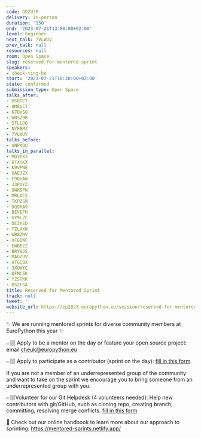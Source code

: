 ```yaml
---
code: GDZU3R
delivery: in-person
duration: '150'
end: '2023-07-21T13:00:00+02:00'
level: beginner
next_talk: 7VLWUV
prev_talk: null
resources: null
room: Open Space
slug: reserved-for-mentored-sprint
speakers:
- cheuk-ting-ho
start: '2023-07-21T10:30:00+02:00'
state: confirmed
submission_type: Open Space
talks_after:
- HSRTCT
- 8M8UCT
- N7DVSG
- WNSZ9R
- STLLDQ
- NYEBMZ
- 7VLWUV
talks_before:
- UNPKDU
talks_in_parallel:
- MD3PX3
- DTXYKX
- K9VPWE
- UAEJZX
- E9QUAW
- J3PUYZ
- UWKSPN
- MRLACS
- TKPZSM
- DQ9RA9
- BEVEFH
- GY9LZC
- DE3XED
- TZLHXN
- WB8ZWV
- VCGQWF
- EWBEZZ
- BRY8JS
- MAGZUV
- ATGCBX
- 3XQWYC
- KFMCSK
- YZSTKK
- BSZFSA
title: Reserved for Mentored Sprint
track: null
tweet: ''
website_url: https://ep2023.europython.eu/session/reserved-for-mentored-sprint
---
```


✨ We are running mentored sprints for diverse community members at EuroPython this year ✨

👉🏽 Apply to be a mentor on the day or feature your open source project: email [cheuk@europython.eu](mailto:cheuk@europython.eu)

👉🏽 Apply to participate as a contributor (sprint on the day): [fill in this form](https://forms.gle/56EbHh4g19Mevo9i8).

If you are not a member of an underrepresented group of the community and want to take on the sprint we encourage you to bring someone from an underrepresented group with you.

👉🏽Volunteer for our Git Helpdesk (4 volunteers needed): Help new contributors with git/GitHub, such as cloning repo, creating branch, committing, resolving merge conflicts. [fill in this form](https://forms.gle/56EbHh4g19Mevo9i8)

📖 Check out our online handbook to learn more about our approach to sprinting: https://mentored-sprints.netlify.app/
